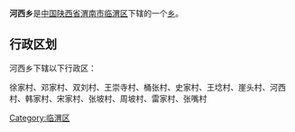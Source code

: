 {{中国乡级行政区
|行政区全称 = 河西乡
|景观照片文件名 = 
|景观照片描述 = 
|汉语拼音 =
|其他语言 = 
|其他语言名称 = 
|位置图文件名 = 
|位置图描述 = 
|自定义图片=
|上级行政区 = [[陕西省|陕西省]][[渭南市|渭南市]][[临渭区|临渭区]]
|行政区类别 = [[乡级行政区|乡]]
|行政区划代码 = 
|行政区划 = 
|村委会 = 
|居委会 = 
|建置时间 = 
|领导职位 = 
|领导名称 = 
|政府驻地 = 
|毗邻 = 
|地理坐标 = 
|总面积 = 
|总人口 = 
|户籍人口 = 
|户籍人口年份 = 
|常住人口 = 
|常住人口年份 = 
|人口密度 = 
|GDP = 
|邮政编码 = 
|电话区号 = 
|官方网站 = 
|网站名称 = 
}}
'''河西乡'''是[[中华人民共和国|中国]][[陕西省|陕西省]][[渭南市|渭南市]][[临渭区|临渭区]]下辖的一个[[乡级行政区|乡]]。

== 行政区划 ==
河西乡下辖以下行政区：

徐家村、邓家村、双刘村、王崇寺村、桶张村、史家村、王埝村、崖头村、河西村、韩家村、宋家村、张坡村、周坡村、雷家村、张嘴村

{{陕西小作品}}
{{临渭区行政区划}}

[[Category:临渭区|Category:临渭区]]